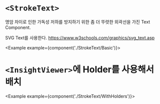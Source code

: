 
# `<StrokeText>`

명암 차이로 인한 가독성 저하를 방지하기 위한 좀 더 뚜렷한 외곽선을 가진 Text Component.

SVG Text를 사용한다. <https://www.w3schools.com/graphics/svg_text.asp>

<Example example={component('./StrokeText/Basic')}>
  <Preview height={200}/>
</Example>

# `<InsightViewer>`에 Holder를 사용해서 배치

<Example example={component('./StrokeText/WithHolders')}>
  <InsightViewerPreview height={720}/>
</Example>